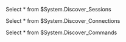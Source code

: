Select * from $System.Discover_Sessions

Select * from $System.Discover_Connections

Select * from $System.Discover_Commands